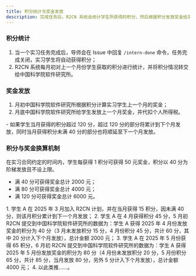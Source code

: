 ```yaml
---
title: 积分统计与奖金发放
description: 完成任务后，R2CN 系统会统计学生所获得的积分，然后根据积分发放奖金给实习学生。
---
```


### 积分统计

1. 当一个实习任务完成后，导师会在 Issue 中回复 `/intern-done` 命令，任务完成关闭，实习学生将自动获得积分；
2. R2CN 系统每月初对上一个月份学生获取的积分进行统计，并将积分情况转交给中国科学院软件研究所。

### 奖金发放

1. 月初中国科学院软件研究所根据积分计算实习学生上一个月的奖金；
2. 月底中国科学院软件研究所给学生发放上一个月奖金，并代扣个人所得税。

<Note type="success" title="提示">
    - 如果学生当月获得的积分超过 120 分，超过 120 分的部分将累计到下个月发放，同时当月获得积分未满 40 分的部分也将顺延至下一个月发放。
</Note>

### 积分与奖金换算机制

在实习合同约定的时间内，学生每获得 1 积分可获得 50 元奖金，积分以 40 分为阶梯发放且不设上限。

- 满 40 分可获得奖金总计 2000 元；
- 满 80 分可获得奖金总计 4000 元；
- 满 120 分可获得奖金总计 6000 元。

<Note type="success" title="每月发放奖金为所有积分的总奖金减去已发放奖金，如">
    1. 学生 A 在 2025 年 3 月加入 R2CN 计划，并在当月获得 15 积分，因未满 40 分，则该月积分累计到下一个月发放；
    2. 学生 A 在 4 月获得积分 45 分，5 月初 R2CN 提交到中国科学院软件研究所的数据为：学生 A 获得 2025 年 4 月份发放奖金的积分为 40 分（3 月未发放积分 15 分，4 月份积分 45 分，共计 60 分，其中 20 分计入下个月发放），总计金额 2000 元；
    3. 学生 A 在 2025 年 5 月份获得 65 积分，6 月初 R2CN 提交到中国科学院软件研究所的数据为：学生 A 获得 2025 年 5 月份发放奖金的积分为 80 分（4 月份未发放积分 20 分，5 月份积分 65 分，共计 85 分，当月发放 80 分，另外 5 分计入下个月发放），总计金额 4000 元；
    4. 以此类推……。
</Note>
